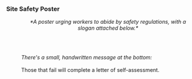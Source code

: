 ===Site Safety Poster===
:<div align="center">''*A poster urging workers to abide by safety regulations, with a slogan attached below.*''</div>
:<br />{{Size|+9|<div align="center">Dear employees:</div>}}
:
{{Size|+5|<div align="center">Please ensure to wear safety helmets while working. We'd rather you were sweating than bleeding!</div>}}
:
{{Size|+5|<div align="center">Though reviving our homeland is no mean feat, we treasure every life among our fleet. </div>}}
:<br />''There's a small, handwritten message at the bottom:''
:<br />Those that fail will complete a letter of self-assessment.
